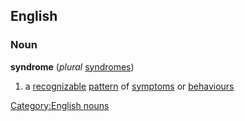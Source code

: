 ==English==
===Noun===
[[Category:English nouns]]
'''syndrome''' (''plural'' [[syndromes]])
#a [[recognizable]] [[pattern]] of [[symptom]]s or [[behaviour]]s